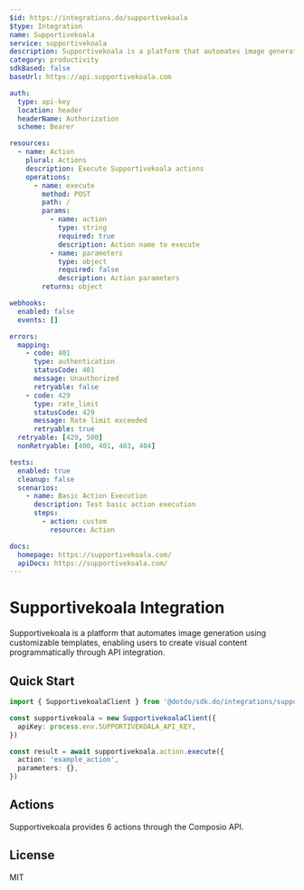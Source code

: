 ```yaml
---
$id: https://integrations.do/supportivekoala
$type: Integration
name: Supportivekoala
service: supportivekoala
description: Supportivekoala is a platform that automates image generation using customizable templates, enabling users to create visual content programmatically through API integration.
category: productivity
sdkBased: false
baseUrl: https://api.supportivekoala.com

auth:
  type: api-key
  location: header
  headerName: Authorization
  scheme: Bearer

resources:
  - name: Action
    plural: Actions
    description: Execute Supportivekoala actions
    operations:
      - name: execute
        method: POST
        path: /
        params:
          - name: action
            type: string
            required: true
            description: Action name to execute
          - name: parameters
            type: object
            required: false
            description: Action parameters
        returns: object

webhooks:
  enabled: false
  events: []

errors:
  mapping:
    - code: 401
      type: authentication
      statusCode: 401
      message: Unauthorized
      retryable: false
    - code: 429
      type: rate_limit
      statusCode: 429
      message: Rate limit exceeded
      retryable: true
  retryable: [429, 500]
  nonRetryable: [400, 401, 403, 404]

tests:
  enabled: true
  cleanup: false
  scenarios:
    - name: Basic Action Execution
      description: Test basic action execution
      steps:
        - action: custom
          resource: Action

docs:
  homepage: https://supportivekoala.com/
  apiDocs: https://supportivekoala.com/
---
```


# Supportivekoala Integration

Supportivekoala is a platform that automates image generation using customizable templates, enabling users to create visual content programmatically through API integration.

## Quick Start

```typescript
import { SupportivekoalaClient } from '@dotdo/sdk.do/integrations/supportivekoala'

const supportivekoala = new SupportivekoalaClient({
  apiKey: process.env.SUPPORTIVEKOALA_API_KEY,
})

const result = await supportivekoala.action.execute({
  action: 'example_action',
  parameters: {},
})
```

## Actions

Supportivekoala provides 6 actions through the Composio API.

## License

MIT
